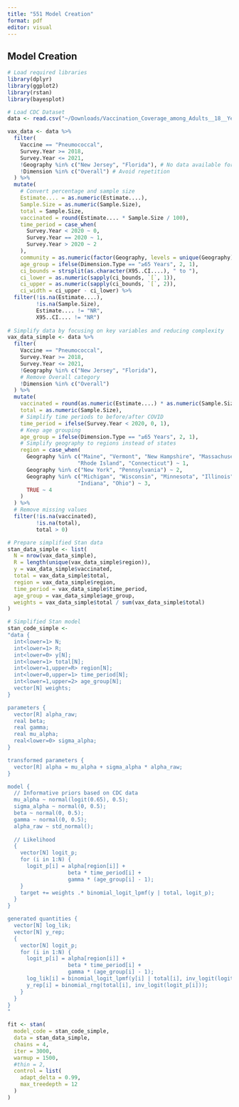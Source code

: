 ```yaml
---
title: "551 Model Creation"
format: pdf
editor: visual
---
```


## Model Creation

```r
# Load required libraries
library(dplyr)
library(ggplot2)
library(rstan)
library(bayesplot)

# Load CDC Dataset
data <- read.csv("~/Downloads/Vaccination_Coverage_among_Adults__18__Years__20241210.csv")

vax_data <- data %>%
  filter(
    Vaccine == "Pneumococcal",
    Survey.Year >= 2018,
    Survey.Year <= 2021,
    !Geography %in% c("New Jersey", "Florida"), # No data available for certain years
    !Dimension %in% c("Overall") # Avoid repetition
  ) %>%
  mutate(
    # Convert percentage and sample size
    Estimate.... = as.numeric(Estimate....),
    Sample.Size = as.numeric(Sample.Size),
    total = Sample.Size,
    vaccinated = round(Estimate.... * Sample.Size / 100),
    time_period = case_when(
      Survey.Year < 2020 ~ 0,
      Survey.Year == 2020 ~ 1,
      Survey.Year > 2020 ~ 2
    ),
    community = as.numeric(factor(Geography, levels = unique(Geography))),
    age_group = ifelse(Dimension.Type == "≥65 Years", 2, 1),
    ci_bounds = strsplit(as.character(X95..CI....), " to "),
    ci_lower = as.numeric(sapply(ci_bounds, `[`, 1)),
    ci_upper = as.numeric(sapply(ci_bounds, `[`, 2)),
    ci_width = ci_upper - ci_lower) %>%
  filter(!is.na(Estimate....), 
         !is.na(Sample.Size),
         Estimate.... != "NR",
         X95..CI.... != "NR")
 
# Simplify data by focusing on key variables and reducing complexity
vax_data_simple <- data %>%
  filter(
    Vaccine == "Pneumococcal",
    Survey.Year >= 2018,
    Survey.Year <= 2021,
    !Geography %in% c("New Jersey", "Florida"),
    # Remove Overall category
    !Dimension %in% c("Overall")
  ) %>%
  mutate(
    vaccinated = round(as.numeric(Estimate....) * as.numeric(Sample.Size) / 100),
    total = as.numeric(Sample.Size),
    # Simplify time periods to before/after COVID
    time_period = ifelse(Survey.Year < 2020, 0, 1),
    # Keep age grouping
    age_group = ifelse(Dimension.Type == "≥65 Years", 2, 1),
    # Simplify geography to regions instead of states
    region = case_when(
      Geography %in% c("Maine", "Vermont", "New Hampshire", "Massachusetts", 
                      "Rhode Island", "Connecticut") ~ 1,
      Geography %in% c("New York", "Pennsylvania") ~ 2,
      Geography %in% c("Michigan", "Wisconsin", "Minnesota", "Illinois", 
                      "Indiana", "Ohio") ~ 3,
      TRUE ~ 4
    )
  ) %>%
  # Remove missing values
  filter(!is.na(vaccinated), 
         !is.na(total),
         total > 0)

# Prepare simplified Stan data
stan_data_simple <- list(
  N = nrow(vax_data_simple),
  R = length(unique(vax_data_simple$region)),
  y = vax_data_simple$vaccinated,
  total = vax_data_simple$total,
  region = vax_data_simple$region,
  time_period = vax_data_simple$time_period,
  age_group = vax_data_simple$age_group,
  weights = vax_data_simple$total / sum(vax_data_simple$total)
)

# Simplified Stan model
stan_code_simple <- 
"data {
  int<lower=1> N;
  int<lower=1> R;
  int<lower=0> y[N];
  int<lower=1> total[N];
  int<lower=1,upper=R> region[N];
  int<lower=0,upper=1> time_period[N];
  int<lower=1,upper=2> age_group[N];
  vector[N] weights;
}

parameters {
  vector[R] alpha_raw;
  real beta;
  real gamma;
  real mu_alpha;
  real<lower=0> sigma_alpha;
}

transformed parameters {
  vector[R] alpha = mu_alpha + sigma_alpha * alpha_raw;
}

model {
  // Informative priors based on CDC data
  mu_alpha ~ normal(logit(0.65), 0.5);
  sigma_alpha ~ normal(0, 0.5);
  beta ~ normal(0, 0.5);
  gamma ~ normal(0, 0.5);
  alpha_raw ~ std_normal();
  
  // Likelihood
  {
    vector[N] logit_p;
    for (i in 1:N) {
      logit_p[i] = alpha[region[i]] + 
                   beta * time_period[i] + 
                   gamma * (age_group[i] - 1);
    }
    target += weights .* binomial_logit_lpmf(y | total, logit_p);
  }
}

generated quantities {
  vector[N] log_lik;
  vector[N] y_rep;
  {
    vector[N] logit_p;
    for (i in 1:N) {
      logit_p[i] = alpha[region[i]] + 
                   beta * time_period[i] + 
                   gamma * (age_group[i] - 1);
      log_lik[i] = binomial_logit_lpmf(y[i] | total[i], inv_logit(logit_p[i]));
      y_rep[i] = binomial_rng(total[i], inv_logit(logit_p[i]));
    }
  }
}
"

fit <- stan(
  model_code = stan_code_simple,
  data = stan_data_simple,
  chains = 4,
  iter = 3000,        
  warmup = 1500,      
  #thin = 2,          
  control = list(
    adapt_delta = 0.99,     
    max_treedepth = 12     
  )
)


```

## 
